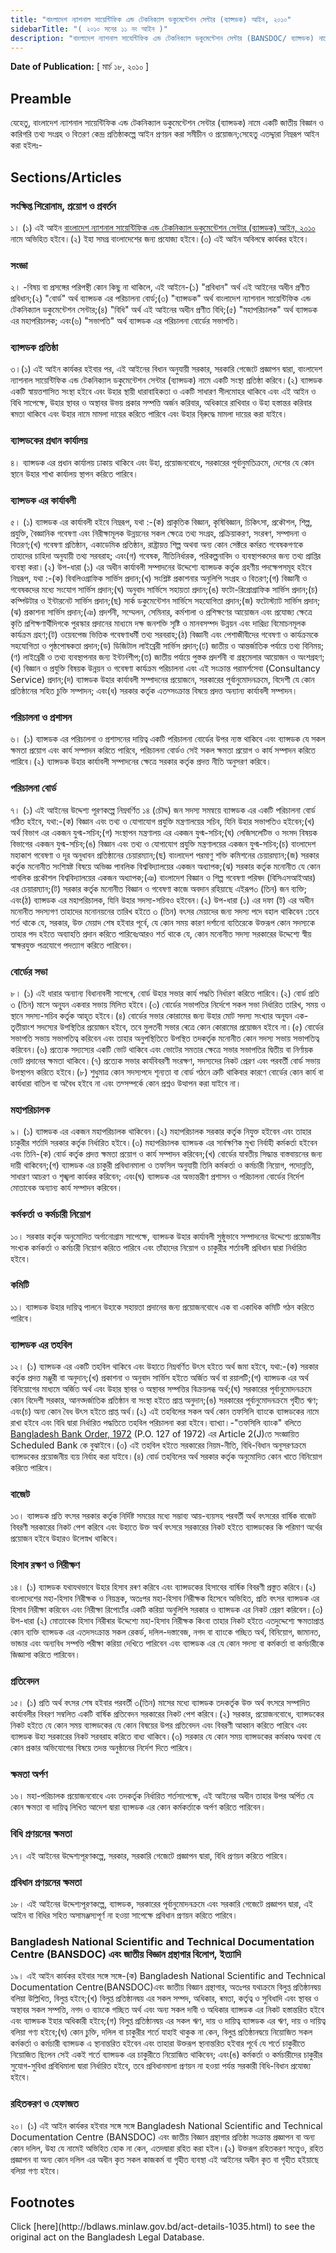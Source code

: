 ```yaml
---
title: "বাংলাদেশ ন্যাশনাল সায়েন্টিফিক এন্ড টেকনিক্যাল ডকুমেন্টেশন সেন্টার (ব্যান্সডক) আইন, ২০১০"
sidebarTitle: "( ২০১০ সনের ১১ নং আইন )"
description: "বাংলাদেশ ন্যাশনাল সাযেন্টিফিক এন্ড টেকনিক্যাল ডকুমেন্টেশন সেন্টার (BANSDOC/ ব্যান্সডক) নামে একটি জাতীয় বিজ্ঞান ও কারিগরি তথ্য সংগ্রহ ও বিতরণ কেন্দ্র প্রতিষ্ঠা করিবার লক্ষ্যে প্রণীত আইন।"
---
```


**Date of Publication:** [ মার্চ ১৮, ২০১০ ]

## Preamble

যেহেতু, বাংলাদেশ ন্যাশনাল সায়েন্টিফিক এন্ড টেকনিক্যাল ডকুমেন্টেশন সেন্টার (ব্যান্সডক) নামে একটি জাতীয় বিজ্ঞান ও কারিগরি তথ্য সংগ্রহ ও বিতরণ কেন্দ্র প্রতিষ্ঠাকল্পে আইন প্রণয়ন করা সমীচীন ও প্রয়োজন;সেহেতু এতদ্দ্বারা নিম্নরূপ আইন করা হইলঃ-

## Sections/Articles

### সংক্ষিপ্ত শিরোনাম, প্রয়োগ ও প্রবর্তন

১। (১) এই আইন [বাংলাদেশ ন্যাশনাল সায়েন্টিফিক এন্ড টেকনিক্যাল ডকুমেন্টেশন সেন্টার (ব্যান্সডক) আইন, ২০১০](/laws/volume-40/act-1035 "বাংলাদেশ ন্যাশনাল সায়েন্টিফিক এন্ড টেকনিক্যাল ডকুমেন্টেশন সেন্টার (ব্যান্সডক) আইন, ২০১০") নামে অভিহিত হইবে।(২) ইহা সমগ্র বাংলাদেশের জন্য প্রযোজ্য হইবে।(৩) এই আইন অবিলম্বে কার্যকর হইবে।

### সংজ্ঞা

২। -বিষয় বা প্রসঙ্গের পরিপন্থী কোন কিছু না থাকিলে, এই আইনে-(১) "প্রবিধান" অর্থ এই আইনের অধীন প্রণীত প্রবিধান;(২) "বোর্ড" অর্থ ব্যান্সডক এর পরিচালনা বোর্ড;(৩) "ব্যান্সডক" অর্থ বাংলাদেশ ন্যাশনাল সায়েন্টিফিক এন্ড টেকনিক্যাল ডকুমেন্টেশন সেন্টার;(৪) "বিধি" অর্থ এই আইনের অধীন প্রণীত বিধি;(৫) "মহাপরিচালক" অর্থ ব্যান্সডক এর মহাপরিচালক; এবং(৬) "সভাপতি" অর্থ ব্যান্সডক এর পরিচালনা বোর্ডের সভাপতি।

### ব্যান্সডক প্রতিষ্ঠা

৩।(১) এই আইন কার্যকর হইবার পর, এই আইনের বিধান অনুযায়ী সরকার, সরকারি গেজেটে প্রজ্ঞাপন দ্বারা, বাংলাদেশ ন্যাশনাল সায়েন্টিফিক এন্ড টেকনিক্যাল ডকুমেন্টেশন সেন্টার (ব্যান্সডক) নামে একটি সংস্থা প্রতিষ্ঠা করিবে।(২) ব্যান্সডক একটি স্বায়ত্তশাসিত সংস্থা হইবে এবং উহার স্থায়ী ধারাবাহিকতা ও একটি সাধারণ সীলমোহর থাকিবে এবং এই আইন ও বিধি সাপেক্ষে, উহার স্থাবর ও অস্থাবর উভয় প্রকার সম্পত্তি অর্জন করিবার, অধিকারে রাখিবার ও উহা হস্তান্তর করিবার ৰমতা থাকিবে এবং উহার নামে মামলা দায়ের করিতে পারিবে এবং উহার বি্রুদ্ধে মামলা দায়ের করা যাইবে।

### ব্যান্সডকের প্রধান কার্যালয়

৪। ব্যান্সডক এর প্রধান কার্যালয় ঢাকায় থাকিবে এবং উহা, প্রয়োজনবোধে, সরকারের পূর্বানুমতিক্রমে, দেশের যে কোন স্থানে উহার শাখা কার্যালয় স্থাপন করিতে পারিবে।

### ব্যান্সডক এর কার্যাবলী

৫। (১) ব্যান্সডক এর কার্যাবলী হইবে নিম্নরূপ, যথা :-(ক) প্রাকৃতিক বিজ্ঞান, কৃষিবিজ্ঞান, চিকিৎসা, প্রকৌশল, শিল্প, প্রযুক্তি, বৈজ্ঞানিক গবেষণা এবং নিরীক্ষামূলক উন্নয়নের সকল ক্ষেত্রে তথ্য সংগ্রহ, প্রক্রিয়াকরণ, সংরৰণ, সম্পাদনা ও বিতরণ;(খ) গবেষণা প্রতিষ্ঠান, একাডেমিক প্রতিষ্ঠান, রাষ্ট্রায়ত্ত শিল্প অথবা অন্য কোন সেক্টরে কর্মরত গবেষকগণকে তাহাদের চাহিদা অনুযায়ী তথ্য সরবরাহ; এবং(গ) গবেষক, নীতিনির্ধারক, পরিকল্পনাবিদ ও ব্যবস্থাপকদের জন্য তথ্য প্রাপ্তির ব্যবস্থা করা।(২) উপ-ধারা (১) এর অধীন কার্যাবলী সম্পাদনের উদ্দেশ্যে ব্যান্সডক কর্তৃক গ্রহণীয় পদক্ষেপসমূহ হইবে নিম্নরূপ, যথা :-(ক) বিবলিওগ্রাফিক সার্ভিস প্রদান;(খ) সংশ্লিষ্ট প্রকাশনার অনুলিপি সংগ্রহ ও বিতরণ;(গ) বিজ্ঞানী ও গবেষকদের মধ্যে সংযোগ সার্ভিস প্রদান;(ঘ) অনুবাদ সার্ভিসে সহায়তা প্রদান;(ঙ) ফটো-রিপ্রোগ্রাফিক সার্ভিস প্রদান;(চ) কম্পিউটার ও ইন্টারনেট সার্ভিস প্রদান;(ছ) সার্ক ডকুমেন্টেশন সার্ভিসে সহযোগিতা প্রদান;(জ) ফটোস্ট্যাট সার্ভিস প্রদান;(ঝ) প্রকাশনা সার্ভিস প্রদান;(ঞ) প্রদর্শনী, সম্মেলন, সেমিনার, কর্মশালা ও প্রশিক্ষণের আয়োজন এবং প্রযোজ্য ক্ষেত্রে কৃতি প্রশিক্ষণার্থীদিগকে পুরস্কার প্রদানের মাধ্যমে দক্ষ জনশক্তি সৃষ্টি ও মানবসম্পদ উন্নয়ন এবং দারিদ্র্য বিমোচনমূলক কার্যক্রম গ্রহণ;(ট) ওয়েবপেজ ভিত্তিক গবেষণাধর্মী তথ্য সরবরাহ;(ঠ) বিজ্ঞানী এবং পেশাজীবীদের গবেষণা ও কার্যক্রমকে সহযোগিতা ও পৃষ্ঠপোষকতা প্রদান;(ড) ডিজিটাল লাইব্রেরী সার্ভিস প্রদান;(ঢ) জাতীয় ও আন্তর্জাতিক পর্যায়ে তথ্য বিনিময়;(ণ) লাইব্রেরী ও তথ্য ব্যবস্থাপনার জন্য ইন্টার্নশীপ;(ত) জাতীয় পর্যায়ে পুস্তক প্রদর্শনী বা গ্রন্থমেলার আয়োজন ও অংশগ্রহণ;(থ) বিজ্ঞান ও প্রযুক্তি বিষয়ক উন্নয়ন ও গবেষণা কার্যক্রম পরিচালনা এবং এই সংক্রান্ত পরামর্শসেবা (Consultancy Service) প্রদান;(দ) ব্যান্সডক উহার কার্যাবলী সম্পাদনের প্রয়োজনে, সরকারের পূর্বানুমোদনক্রমে, বিদেশী যে কোন প্রতিষ্ঠানের সহিত চুক্তি সম্পাদন; এবং(ধ) সরকার কর্তৃক এতদ্সংক্রান্ত বিষয়ে প্রদত্ত অন্যান্য কার্যাবলী সম্পাদন।

### পরিচালনা ও প্রশাসন

৬। (১) ব্যান্সডক এর পরিচালনা ও প্রশাসনের দায়িত্ব একটি পরিচালনা বোর্ডের উপর ন্যস্ত থাকিবে এবং ব্যান্সডক যে সকল ক্ষমতা প্রয়োগ এবং কার্য সম্পাদন করিতে পারিবে, পরিচালনা বোর্ডও সেই সকল ক্ষমতা প্রয়োগ ও কার্য সম্পাদন করিতে পারিবে।(২) ব্যান্সডক উহার কার্যাবলী সম্পাদনের ক্ষেত্রে সরকার কর্তৃক প্রদত্ত নীতি অনুসরণ করিবে।

### পরিচালনা বোর্ড

৭। (১) এই আইনের উদ্দেশ্য পূরণকল্পে নিম্নবর্ণিত ১৪ (চৌদ্দ) জন সদস্য সমন্বয়ে ব্যান্সডক এর একটি পরিচালনা বোর্ড গঠিত হইবে, যথা:-(ক) বিজ্ঞান এবং তথ্য ও যোগাযোগ প্রযুক্তি মন্ত্রণালয়ের সচিব, যিনি উহার সভাপতিও হইবেন;(খ) অর্থ বিভাগ এর একজন যুগ্ম-সচিব;(গ) সংস্থাপন মন্ত্রণালয় এর একজন যুগ্ম-সচিব;(ঘ) লেজিসলেটিভ ও সংসদ বিষয়ক বিভাগের একজন যুগ্ম-সচিব;(ঙ) বিজ্ঞান এবং তথ্য ও যোগাযোগ প্রযুক্তি মন্ত্রণালয়ের একজন যুগ্ম-সচিব;(চ) বাংলাদেশ মহাকাশ গবেষণা ও দূর অনুধাবন প্রতিষ্ঠানের চেয়ারম্যান;(ছ) বাংলাদেশ পরমাণু শক্তি কমিশনের চেয়ারম্যান;(জ) সরকার কর্তৃক মনোনীত সংশিস্নষ্ট বিষয়ে অভিজ্ঞ পাবলিক বিশ্ববিদ্যালয়ের একজন অধ্যাপক;(ঝ) সরকার কর্তৃক মনোনীত যে কোন পাবলিক প্রকৌশল বিশ্ববিদ্যালয়ের একজন অধ্যাপক;(ঞ) বাংলাদেশ বিজ্ঞান ও শিল্প গবেষণা পরিষদ (বিসিএসআইআর) এর চেয়ারম্যান;(ট) সরকার কর্তৃক মনোনীত বিজ্ঞান ও গবেষণা কাজে অবদান রহিয়াছে এইরূপ৩ (তিন) জন ব্যক্তি; এবং(ঠ) ব্যান্সডক এর মহাপরিচালক, যিনি উহার সদস্য-সচিবও হইবেন।(২) উপ-ধারা (১) এর দফা (ট) এর অধীন মনোনীত সদস্যগণ তাহাদের মনোনয়নের তারিখ হইতে ৩ (তিন) বৎসর মেয়াদের জন্য সদস্য পদে বহাল থাকিবেন :তবে শর্ত থাকে যে, সরকার, উক্ত মেয়াদ শেষ হইবার পূর্বে, যে কোন সময় কারণ দর্শানো ব্যতিরেকে উক্তরূপ কোন সদস্যকে তাহার পদ হইতে অব্যাহতি প্রদান করিতে পারিবেঃআরও শর্ত থাকে যে, কোন মনোনীত সদস্য সরকারের উদ্দেশ্যে স্বীয় স্বাক্ষরযুক্ত পত্রযোগে পদত্যাগ করিতে পারিবেন।

### বোর্ডের সভা

৮। (১) এই ধারার অন্যান্য বিধানাবলী সাপেৰে, বোর্ড উহার সভার কার্য পদ্ধতি নির্ধারণ করিতে পারিবে।(২) বোর্ড প্রতি ৩ (তিন) মাসে অনূ্যন একবার সভায় মিলিত হইবে।(৩) বোর্ডের সভাপতির নির্দেশে সকল সভা নির্ধারিত তারিখ, সময় ও স্থানে সদস্য-সচিব কর্তৃক আহূত হইবে।(৪) বোর্ডের সভার কোরামের জন্য উহার মোট সদস্য সংখ্যার অনূ্যন এক-তৃতীয়াংশ সদস্যের উপস্থিতির প্রয়োজন হইবে, তবে মুলতবী সভার ৰেত্রে কোন কোরামের প্রয়োজন হইবে না।(৫) বোর্ডের সভাপতি সভায় সভাপতিত্ব করিবেন এবং তাহার অনুপস্থিতিতে উপস্থিত তদকর্তৃক মনোনীত কোন সদস্য সভায় সভাপতিত্ব করিবেন।(৬) প্রত্যেক সদ্যস্যের একটি ভোট থাকিবে এবং ভোটের সমতার ক্ষেত্রে সভার সভাপতির দ্বিতীয় বা নির্ণায়ক ভোট প্রদানের ক্ষমতা থাকিবে।(৭) প্রত্যেক সভার কার্যবিবরণী সংরক্ষণ, সদস্যদের নিকট প্রেরণ এবং পরবর্তী বোর্ড সভায় উপস্থাপন করিতে হইবে।(৮) শুধুমাত্র কোন সদস্যপদে শূন্যতা বা বোর্ড গঠনে ত্রুটি থাকিবার কারণে বোর্ডের কোন কার্য বা কার্যধারা বাতিল বা অবৈধ হইবে না এবং তদ্সম্পর্কে কোন প্রশ্নও উত্থাপন করা যাইবে না।

### মহাপরিচালক

৯। (১) ব্যান্সডক এর একজন মহাপরিচালক থাকিবেন।(২) মহাপরিচালক সরকার কর্তৃক নিযুক্ত হইবেন এবং তাহার চাকুরীর শর্তাদি সরকার কর্তৃক নির্ধারিত হইবে।(৩) মহাপরিচালক ব্যান্সডক এর সার্বক্ষণিক মুখ্য নির্বাহী কর্মকর্তা হইবেন এবং তিনি-(ক) বোর্ড কর্তৃক প্রদত্ত ক্ষমতা প্রয়োগ ও কার্য সম্পাদন করিবেন;(খ) বোর্ডের যাবতীয় সিদ্ধান্ত বাস্তবায়নের জন্য দায়ী থাকিবেন;(গ) ব্যান্সডক এর চাকুরী প্রবিধানমালা ও তফসিল অনুযায়ী তিনি কর্মকর্তা ও কর্মচারী নিয়োগ, পদোন্নতি, সাধারণ আচরণ ও শৃঙ্খলা কার্যকর করিবেন; এবং(ঘ) ব্যান্সডক এর অভ্যন্তরীণ প্রশাসন ও পরিচালনা বোর্ডের নির্দেশ মোতাবেক অন্যান্য কার্য সম্পাদন করিবেন।

### কর্মকর্তা ও কর্মচারী নিয়োগ

১০। সরকার কর্তৃক অনুমোদিত অর্গানোগ্রাম সাপেক্ষে, ব্যান্সডক উহার কার্যাবলী সুষ্ঠুভাবে সম্পাদনের উদ্দেশ্যে প্রয়োজনীয় সংখ্যক কর্মকর্তা ও কর্মচারী নিয়োগ করিতে পারিবে এবং তাঁহাদের নিয়োগ ও চাকুরীর শর্তাবলী প্রবিধান দ্বারা নির্ধারিত হইবে।

### কমিটি

১১। ব্যান্সডক উহার দায়িত্ব পালনে উহাকে সহায়তা প্রদানের জন্য প্রয়োজনবোধে এক বা একাধিক কমিটি গঠন করিতে পারিবে।

### ব্যান্সডক এর তহবিল

১২। (১) ব্যান্সডক এর একটি তহবিল থাকিবে এবং উহাতে নিম্নবর্ণিত উৎস হইতে অর্থ জমা হইবে, যথা:-(ক) সরকার কর্তৃক প্রদত্ত মঞ্জুরী বা অনুদান;(খ) প্রকাশনা ও অনুবাদ সার্ভিস হইতে অর্জিত অর্থ বা রয়ালটি;(গ) ব্যান্সডক এর অর্থ বিনিয়োগের মাধ্যমে অর্জিত অর্থ এবং উহার স্থাবর ও অস্থাবর সম্পত্তির বিক্রয়লব্ধ অর্থ;(ঘ) সরকারের পূর্বানুমোদনক্রমে কোন বিদেশী সরকার, আনত্দর্জাতিক প্রতিষ্ঠান বা সংস্থা হইতে প্রাপ্ত অনুদান;(ঙ) সরকারের পূর্বানুমোদনক্রমে গৃহীত ঋণ; এবং(চ) অন্য কোন বৈধ উৎস হইতে প্রাপ্ত অর্থ।(২) এই তহবিলের সকল অর্থ কোন তফসিলি ব্যাংকে ব্যান্সডকের নামে রাখা হইবে এবং বিধি দ্বারা নির্ধারিত পদ্ধতিতে তহবিল পরিচালনা করা হইবে।ব্যাখ্যা।-"তফসিলি ব্যাংক" বলিতে [Bangladesh Bank Order, 1972](/laws/volume-16/act-415 "Bangladesh Bank Order, 1972 ") (P.O. 127 of 1972) এর Article 2(J)তে সংজ্ঞায়িত Scheduled Bank কে বুঝাইবে।(৩) এই তহবিল হইতে সরকারের নিয়ম-নীতি, বিধি-বিধান অনুসরণক্রমে ব্যান্সডকের প্রয়োজনীয় ব্যয় নির্বাহ করা যাইবে।(৪) বোর্ড তহবিলের অর্থ সরকার কর্তৃক অনুমোদিত কোন খাতে বিনিয়োগ করিতে পারিবে।

### বাজেট

১৩। ব্যান্সডক প্রতি বৎসর সরকার কর্তৃক নির্দিষ্ট সময়ের মধ্যে সম্ভাব্য আয়-ব্যয়সহ পরবর্তী অর্থ বৎসরের বার্ষিক বাজেট বিবরণী সরকারের নিকট পেশ করিবে এবং উহাতে উক্ত অর্থ বৎসরে সরকারের নিকট হইতে ব্যান্সডকের কি পরিমাণ অর্থের প্রয়োজন হইবে উহারও উলেস্নখ থাকিবে।

### হিসাব রক্ষণ ও নিরীক্ষণ

১৪। (১) ব্যান্সডক যথাযথভাবে উহার হিসাব রৰণ করিবে এবং ব্যান্সডকের হিসাবের বার্ষিক বিবরণী প্রস্তুত করিবে।(২) বাংলাদেশের মহা-হিসাব নিরীক্ষক ও নিয়ন্ত্রক, অতঃপর মহা-হিসাব নিরীক্ষক হিসেবে অভিহিত, প্রতি বৎসর ব্যান্সডক এর হিসাব নিরীক্ষা করিবেন এবং নিরীক্ষা রিপোর্টের একটি করিয়া অনুলিপি সরকার ও ব্যান্সডক এর নিকট প্রেরণ করিবেন।(৩) উপ-ধারা (২) মোতাবেক হিসাব নিরীৰার উদ্দেশ্যে মহা-হিসাব নিরীক্ষক কিংবা তাহার নিকট হইতে এতদুদ্দেশ্যে ক্ষমতাপ্রাপ্ত কোন ব্যক্তি ব্যান্সডক এর এতদসংক্রান্ত সকল রেকর্ড, দলিল-দস্তাবেজ, নগদ বা ব্যাংকে গচ্ছিত অর্থ, বিনিয়োগ, জামানত, ভান্ডার এবং অন্যবিধ সম্পত্তি পরীক্ষা করিয়া দেখিতে পারিবেন এবং ব্যান্সডক এর যে কোন সদস্য বা কর্মকর্তা বা কর্মচারীকে জিজ্ঞাসা করিতে পারিবেন।

### প্রতিবেদন

১৫। (১) প্রতি অর্থ বৎসর শেষ হইবার পরবর্তী ৩(তিন) মাসের মধ্যে ব্যান্সডক তদকর্তৃক উক্ত অর্থ বৎসরে সম্পাদিত কার্যাবলীর বিবরণ সম্বলিত একটি বার্ষিক প্রতিবেদন সরকারের নিকট পেশ করিবে।(২) সরকার, প্রয়োজনবোধে, ব্যান্সডকের নিকট হইতে যে কোন সময় ব্যান্সডকের যে কোন বিষয়ের উপর প্রতিবেদন এবং বিবরণী আহ্বান করিতে পারিবে এবং ব্যান্সডক উহা সরকারের নিকট সরবরাহ করিতে বাধ্য থাকিবে।(৩) সরকার যে কোন সময় ব্যান্সডকের কর্মকাণ্ড অথবা যে কোন প্রকার অভিযোগের বিষয়ে তদন্ত অনুষ্ঠানের নির্দেশ দিতে পারিবে।

### ক্ষমতা অর্পণ

১৬। মহা-পরিচালক প্রয়োজনবোধে এবং তদকর্তৃক নির্ধারিত শর্তসাপেক্ষে, এই আইনের অধীন তাহার উপর অর্পিত যে কোন ক্ষমতা বা দায়িত্ব লিখিত আদেশ দ্বারা ব্যান্সডক এর কোন কর্মকর্তাকে অর্পণ করিতে পারিবেন।

### বিধি প্রণয়নের ক্ষমতা

১৭। এই আইনের উদ্দেশ্যপূরণকল্পে, সরকার, সরকারি গেজেটে প্রজ্ঞাপন দ্বারা, বিধি প্রণয়ন করিতে পারিবে।

### প্রবিধান প্রণয়নের ক্ষমতা

১৮। এই আইনের উদ্দেশ্যপূরণকল্পে, ব্যান্সডক, সরকারের পূর্বানুমোদনক্রমে এবং সরকারি গেজেটে প্রজ্ঞাপন দ্বারা, এই আইন বা বিধির সহিত অসামঞ্জস্যপূর্ণ না হওয়া সাপেক্ষে প্রবিধান প্রণয়ন করিতে পারিবে।

### Bangladesh National Scientific and Technical Documentation Centre (BANSDOC) এবং জাতীয় বিজ্ঞান গ্রন্থাগার বিলোপ, ইত্যাদি

১৯। এই আইন কার্যকর হইবার সঙ্গে সঙ্গে-(ক) Bangladesh National Scientific and Technical Documentation Centre(BANSDOC)এবং জাতীয় বিজ্ঞান গ্রন্থাগার, অতঃপর যথাক্রমে বিলুপ্ত প্রতিষ্ঠানদ্বয় বলিয়া উল্লিখিত, বিলুপ্ত হইবে;(খ) বিলুপ্ত প্রতিষ্ঠানদ্বয় এর সকল সম্পদ, অধিকার, ৰমতা, কর্তৃত্ব ও সুবিধাদি এবং স্থাবর ও অস্থাবর সকল সম্পত্তি, নগদ ও ব্যাংকে গচ্ছিত অর্থ এবং অন্য সকল দাবী ও অধিকার ব্যান্সডক এর নিকট হস্তান্তরিত হইবে এবং ব্যান্সডক ইহার অধিকারী হইবে;(গ) বিলুপ্ত প্রতিষ্ঠানদ্বয় এর সকল ঋণ, দায় ও দায়িত্ব ব্যান্সডক এর ঋণ, দায় ও দায়িত্ব বলিয়া গণ্য হইবে;(ঘ) কোন চুক্তি, দলিল বা চাকুরীর শর্তে যাহাই থাকুক না কেন, বিলুপ্ত প্রতিষ্ঠানদ্বয়ে নিয়োজিত সকল কর্মকর্তা ও কর্মচারী ব্যান্সডক এ স্থানান্তরিত হইবেন এবং তাহারা উক্তরূপ স্থানান্তরিত হইবার পূর্বে যে শর্তে চাকুরীতে নিয়োজিত ছিলেন সেই একই শর্তে ব্যান্সডক এর চাকুরীতে নিয়োজিত থাকিবেন; এবং(ঙ) কর্মকর্তা ও কর্মচারীদের চাকুরীর সুযোগ-সুবিধা প্রবিধিমালা দ্বারা নির্ধারিত হইবে, তবে প্রবিধানমালা প্রণয়ন না হওয়া পর্যন্ত সরকারী বিধি-বিধান প্রযোজ্য হইবে।

### রহিতকরণ ও হেফাজত

২০। (১) এই আইন কার্যকর হইবার সঙ্গে সঙ্গে Bangladesh National Scientific and Technical Documentation Centre (BANSDOC) এবং জাতীয় বিজ্ঞান গ্রন্থাগার প্রতিষ্ঠা সংক্রান্ত প্রজ্ঞাপন বা অন্য কোন দলিল, উহা যে নামেই অভিহিত হোক না কেন, এতদদ্বারা রহিত করা হইল।(২) উক্তরূপ রহিতকরণ সত্ত্বেও, রহিত প্রজ্ঞাপন বা অন্য কোন দলিল এর অধীন কৃত সকল কাজকর্ম বা গৃহীত ব্যবস্থা এই আইনের অধীন কৃত বা গৃহীত হইয়াছে বলিয়া গণ্য হইবে।

## Footnotes

<Note>
  Click [here](http://bdlaws.minlaw.gov.bd/act-details-1035.html) to see the original act on the Bangladesh Legal Database.
</Note>
